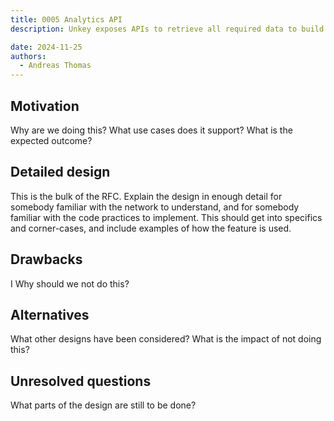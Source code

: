 ```yaml
---
title: 0005 Analytics API
description: Unkey exposes APIs to retrieve all required data to build end-user facing dashboards and drive our customer's usage-based billing.

date: 2024-11-25
authors:
  - Andreas Thomas
---
```




## Motivation

Why are we doing this? What use cases does it support? What is the expected outcome?

## Detailed design

This is the bulk of the RFC. Explain the design in enough detail for somebody familiar with the network to understand, and for somebody familiar with the code practices to implement. This should get into specifics and corner-cases, and include examples of how the feature is used.

## Drawbacks

I Why should we not do this?

## Alternatives

What other designs have been considered? What is the impact of not doing this?

## Unresolved questions

What parts of the design are still to be done?
